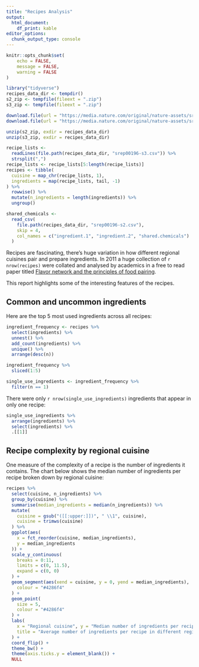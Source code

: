 ```yaml
---
title: "Recipes Analysis"
output: 
  html_document:
    df_print: kable
editor_options: 
  chunk_output_type: console
---
```


```r
knitr::opts_chunk$set(
	echo = FALSE,
	message = FALSE,
	warning = FALSE
)
```


```r
library("tidyverse")
recipes_data_dir <- tempdir()
s2_zip <- tempfile(fileext = ".zip")
s3_zip <- tempfile(fileext = ".zip")

download.file(url = "https://media.nature.com/original/nature-assets/srep/2011/111215/srep00196/extref/srep00196-s2.zip", destfile = s2_zip)
download.file(url = "https://media.nature.com/original/nature-assets/srep/2011/111215/srep00196/extref/srep00196-s3.zip", destfile = s3_zip)

unzip(s2_zip, exdir = recipes_data_dir)
unzip(s3_zip, exdir = recipes_data_dir)

recipe_lists <-
  readLines(file.path(recipes_data_dir, "srep00196-s3.csv")) %>%
  strsplit(",")
recipe_lists <- recipe_lists[5:length(recipe_lists)]
recipes <- tibble(
  cuisine = map_chr(recipe_lists, 1),
  ingredients = map(recipe_lists, tail, -1)
) %>%
  rowwise() %>%
  mutate(n_ingredients = length(ingredients)) %>%
  ungroup()

shared_chemicals <-
  read_csv(
    file.path(recipes_data_dir, "srep00196-s2.csv"),
    skip = 4,
    col_names = c("ingredient.1", "ingredient.2", "shared.chemicals")
  )
```

Recipes are fascinating, there's huge variation in how different regional cuisines pair and prepare ingredients. In 2011 a huge collection of `r nrow(recipes)` were collated and analysed by academics in a free to read paper titled [Flavor network and the principles of food pairing](https://doi.org/10.1038/srep00196).

This report highlights some of the interesting features of the recipes.

## Common and uncommon ingredients

Here are the top 5 most used ingredients across all recipes:

```r
ingredient_frequency <- recipes %>%
  select(ingredients) %>%
  unnest() %>%
  add_count(ingredients) %>%
  unique() %>%
  arrange(desc(n))

ingredient_frequency %>%
  sliced(1:5)
```

```r
single_use_ingredients <- ingredient_frequency %>%
  filter(n == 1)
```

There were only `r nrow(single_use_ingredients)` ingredients that appear in only one recipe:

```r
single_use_ingredients %>%
  arrange(ingredients) %>%
  select(ingredients) %>%
  .[[1]]
```

## Recipe complexity by regional cuisine

One measure of the complexity of a recipe is the number of ingredients it contains. The chart below shows the median number of ingredients per recipe broken down by regional cuisine:

```r
recipes %>%
  select(cuisine, n_ingredients) %>%
  group_by(cuisine) %>%
  summarise(median_ingredients = median(n_ingredients)) %>%
  mutate(
    cuisine = gsub("([[:upper:]])", " \\1", cuisine),
    cuisine = trimws(cuisine)
  ) %>%
  ggplot(aes(
    x = fct_reorder(cuisine, median_ingredients),
    y = median_ingredients
  )) +
  scale_y_continuous(
    breaks = 0:11,
    limits = c(0, 11.5),
    expand = c(0, 0)
  ) +
  geom_segment(aes(xend = cuisine, y = 0, yend = median_ingredients),
    colour = "#4286f4"
  ) +
  geom_point(
    size = 5,
    colour = "#4286f4"
  ) +
  labs(
    x = "Regional cuisine", y = "Median number of ingredients per recipe",
    title = "Average number of ingredients per recipe in different regional cuisines"
  ) +
  coord_flip() +
  theme_bw() +
  theme(axis.ticks.y = element_blank()) +
  NULL
```




